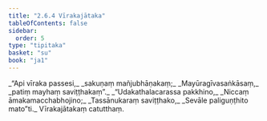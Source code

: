 ```yaml
---
title: "2.6.4 Vīrakajātaka"
tableOfContents: false
sidebar:
  order: 5
type: "tipitaka"
basket: "su"
book: "ja1"
---
```



<DynamicBreadcrumb />

<Division number="107" book="ja1" bookNo="22" page="216">

<Paragraph number="515" type="verses" book="ja1">
_“Api vīraka passesi,_  
_sakuṇaṃ mañjubhāṇakaṃ;_  
_Mayūragīvasaṅkāsaṃ,_  
_patiṃ mayhaṃ saviṭṭhakaṃ”._  

</Paragraph>

</Division>
<Division number="108" book="ja1" bookNo="22" page="216">

<Paragraph number="516" type="verses" book="ja1">
_“Udakathalacarassa pakkhino,_  
_Niccaṃ āmakamacchabhojino;_  
_Tassānukaraṃ saviṭṭhako,_  
_Sevāle paliguṇṭhito mato”ti._  


</Paragraph>
</Division>

<Paragraph number="517" type="center" book="ja1">
Vīrakajātakaṃ catutthaṃ.
</Paragraph>